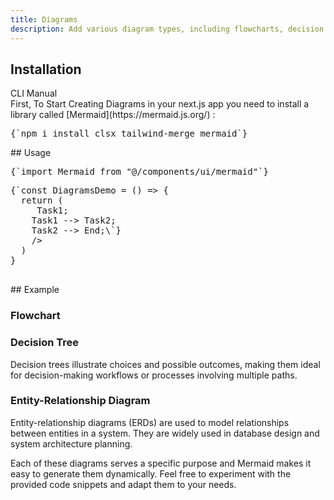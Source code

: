 ```yaml
---
title: Diagrams
description: Add various diagram types, including flowcharts, decision trees and entity-relationship diagrams.
---
```


<ComponentPreview name="diagram-demo" />

## Installation
<CliCodeTabs>

<TabsList>
  <TabsTrigger value="cli">CLI</TabsTrigger>
  <TabsTrigger value="manual">Manual</TabsTrigger>
</TabsList>
<TabsContent value="cli">
<CliCodeTabs>
  <CodeCommands componentName="diagrams"/>
</CliCodeTabs>
</TabsContent>
<TabsContent value="manual">
<div className="not-prose md:px-0 px-4">
<Step>
<StepItem title="install dependencies">
First, To Start Creating Diagrams in your next.js app you need to install a library called <span className="underline text-gray-950">[Mermaid](https://mermaid.js.org/)</span> :
<Pre className="language-bash">
{`npm i install clsx tailwind-merge mermaid`}
</Pre>
</StepItem>
  <StepItem title="Create utils.ts"> 
  <ComponentUtilsText/>
  <ComponentUtils/>
  </StepItem>
<StepItem title="Here you go, you can start creating diagrams like a designer"/>
</Step>
</div>
</TabsContent>
</CliCodeTabs>
## Usage
<div className="not-prose space-y-6">
<Pre>{`import Mermaid from "@/components/ui/mermaid"`}</Pre>
<Pre>{`const DiagramsDemo = () => {
  return (
    <Mermaid
      chart={\`graph TD;
    Start --> Task1;
    Task1 --> Task2;
    Task2 --> End;\`}
    />
  )
}

</div>
## Example

### Flowchart

<ComponentPreview name="diagram-demo" />

### Decision Tree

Decision trees illustrate choices and possible outcomes, making them ideal for decision-making workflows or processes involving multiple paths.

<ComponentPreview name="diagram-demo" variant="decision-tree" />

### Entity-Relationship Diagram

Entity-relationship diagrams (ERDs) are used to model relationships between entities in a system. They are widely used in database design and system architecture planning.

<ComponentPreview name="diagram-demo" variant="entity-relationship" />

Each of these diagrams serves a specific purpose and Mermaid makes it easy to generate them dynamically. Feel free to experiment with the provided code snippets and adapt them to your needs.
